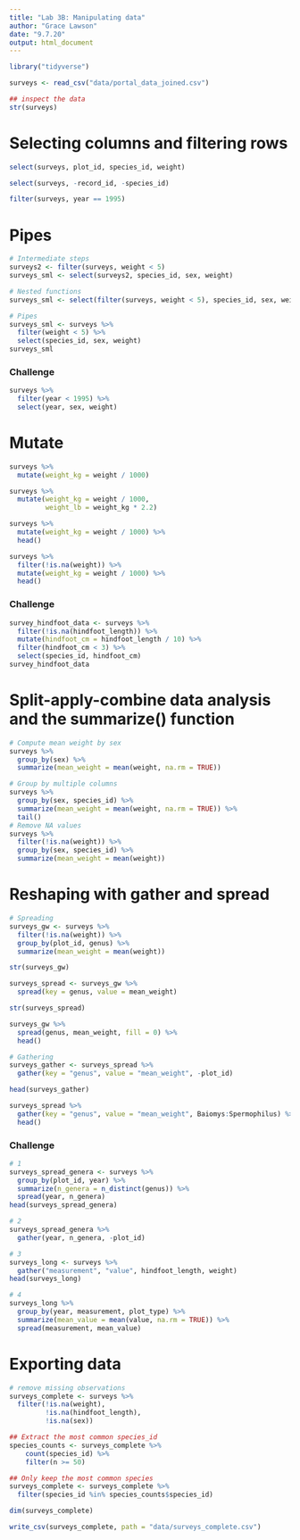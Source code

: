 ```yaml
---
title: "Lab 3B: Manipulating data"
author: "Grace Lawson"
date: "9.7.20"
output: html_document
---
```


```r
library("tidyverse")
```

```r
surveys <- read_csv("data/portal_data_joined.csv")
```

```r
## inspect the data
str(surveys)
```

# Selecting columns and filtering rows
```r
select(surveys, plot_id, species_id, weight)

select(surveys, -record_id, -species_id)

filter(surveys, year == 1995)

```

# Pipes
```r
# Intermediate steps
surveys2 <- filter(surveys, weight < 5)
surveys_sml <- select(surveys2, species_id, sex, weight)
```

```r
# Nested functions
surveys_sml <- select(filter(surveys, weight < 5), species_id, sex, weight)
```

```r
# Pipes
surveys_sml <- surveys %>% 
  filter(weight < 5) %>% 
  select(species_id, sex, weight)
surveys_sml
```

### Challenge
```r
surveys %>% 
  filter(year < 1995) %>% 
  select(year, sex, weight) 
```

# Mutate
```r
surveys %>%
  mutate(weight_kg = weight / 1000)
```

```r
surveys %>%
  mutate(weight_kg = weight / 1000,
         weight_lb = weight_kg * 2.2)
```

```r
surveys %>%
  mutate(weight_kg = weight / 1000) %>%
  head()
```

```r
surveys %>%
  filter(!is.na(weight)) %>%
  mutate(weight_kg = weight / 1000) %>%
  head()
```

### Challenge
```r
survey_hindfoot_data <- surveys %>% 
  filter(!is.na(hindfoot_length)) %>% 
  mutate(hindfoot_cm = hindfoot_length / 10) %>% 
  filter(hindfoot_cm < 3) %>% 
  select(species_id, hindfoot_cm)
survey_hindfoot_data
```

# Split-apply-combine data analysis and the summarize() function
```r
# Compute mean weight by sex
surveys %>%
  group_by(sex) %>%
  summarize(mean_weight = mean(weight, na.rm = TRUE))
```

```r
# Group by multiple columns
surveys %>%
  group_by(sex, species_id) %>%
  summarize(mean_weight = mean(weight, na.rm = TRUE)) %>% 
  tail()
# Remove NA values
surveys %>%
  filter(!is.na(weight)) %>%
  group_by(sex, species_id) %>%
  summarize(mean_weight = mean(weight))
```

# Reshaping with gather and spread
```r
# Spreading
surveys_gw <- surveys %>%
  filter(!is.na(weight)) %>%
  group_by(plot_id, genus) %>%
  summarize(mean_weight = mean(weight))

str(surveys_gw)
```

```r
surveys_spread <- surveys_gw %>%
  spread(key = genus, value = mean_weight)

str(surveys_spread)
```

```r
surveys_gw %>%
  spread(genus, mean_weight, fill = 0) %>%
  head()
```

```r
# Gathering
surveys_gather <- surveys_spread %>%
  gather(key = "genus", value = "mean_weight", -plot_id)

head(surveys_gather)
```

```r
surveys_spread %>%
  gather(key = "genus", value = "mean_weight", Baiomys:Spermophilus) %>%
  head()
```

### Challenge
```r
# 1
surveys_spread_genera <- surveys %>% 
  group_by(plot_id, year) %>% 
  summarize(n_genera = n_distinct(genus)) %>% 
  spread(year, n_genera)
head(surveys_spread_genera)
```

```r
# 2 
surveys_spread_genera %>% 
  gather(year, n_genera, -plot_id)
```

```r
# 3
surveys_long <- surveys %>% 
  gather("measurement", "value", hindfoot_length, weight)
head(surveys_long)
```

```r
# 4
surveys_long %>% 
  group_by(year, measurement, plot_type) %>% 
  summarize(mean_value = mean(value, na.rm = TRUE)) %>% 
  spread(measurement, mean_value)
```

# Exporting data
```r
# remove missing observations
surveys_complete <- surveys %>% 
  filter(!is.na(weight),
         !is.na(hindfoot_length),
         !is.na(sex))
```

```r
## Extract the most common species_id
species_counts <- surveys_complete %>%
    count(species_id) %>% 
    filter(n >= 50)

## Only keep the most common species
surveys_complete <- surveys_complete %>%
  filter(species_id %in% species_counts$species_id)
```

```r
dim(surveys_complete)
```

```r
write_csv(surveys_complete, path = "data/surveys_complete.csv")
```

